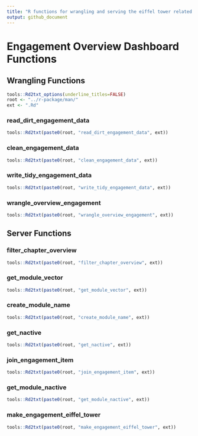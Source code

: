 ```yaml
---
title: "R functions for wrangling and serving the eiffel tower related data"
output: github_document
---
```


# Engagement Overview Dashboard Functions

## Wrangling Functions

```r
tools::Rd2txt_options(underline_titles=FALSE)
root <- "../r-package/man/"
ext <- ".Rd"
```


### read_dirt_engagement_data

```r
tools::Rd2txt(paste0(root, "read_dirt_engagement_data", ext))
```


### clean_engagement_data 

```r
tools::Rd2txt(paste0(root, "clean_engagement_data", ext))
```


### write_tidy_engagement_data

```r
tools::Rd2txt(paste0(root, "write_tidy_engagement_data", ext))
```


### wrangle_overview_engagement

```r
tools::Rd2txt(paste0(root, "wrangle_overview_engagement", ext))
```


## Server Functions


### filter_chapter_overview

```r
tools::Rd2txt(paste0(root, "filter_chapter_overview", ext))
```


### get_module_vector

```r
tools::Rd2txt(paste0(root, "get_module_vector", ext))
```


### create_module_name 

```r
tools::Rd2txt(paste0(root, "create_module_name", ext))
```


### get_nactive 

```r
tools::Rd2txt(paste0(root, "get_nactive", ext))
```


### join_engagement_item

```r
tools::Rd2txt(paste0(root, "join_engagement_item", ext))
```


### get_module_nactive

```r
tools::Rd2txt(paste0(root, "get_module_nactive", ext))
```


### make_engagement_eiffel_tower

```r
tools::Rd2txt(paste0(root, "make_engagement_eiffel_tower", ext))
```






